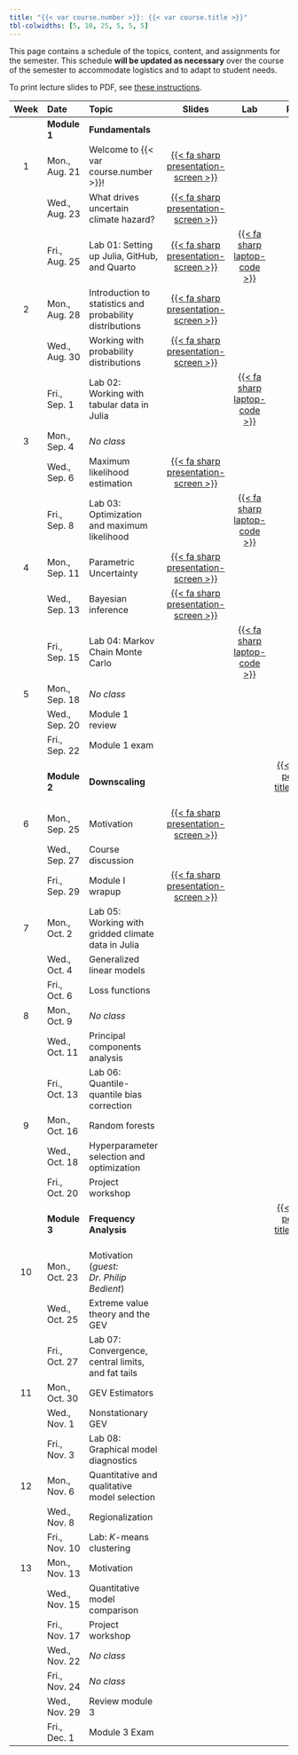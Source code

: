 ```yaml
---
title: "{{< var course.number >}}: {{< var course.title >}}"
tbl-colwidths: [5, 10, 25, 5, 5, 5]
---
```


This page contains a schedule of the topics, content, and assignments for the semester.
This schedule **will be updated as necessary** over the course of the semester to accommodate logistics and to adapt to student needs.

To print lecture slides to PDF, see [these instructions](https://quarto.org/docs/presentations/revealjs/presenting.html#print-to-pdf){target=_blank}.

::: column-screen-inset-right
| Week | Date        | Topic | Slides | Lab | Project |
|:----:|:-----------|:------|:------:|:---:|:-------:|
|      | **Module 1** | **Fundamentals** | | | |
| 1    | Mon., Aug. 21 | Welcome to {{< var course.number >}}! | [{{< fa sharp presentation-screen >}}](slides/lecture01-welcome.qmd){target="_blank"}  | | |
|      | Wed., Aug. 23 | What drives uncertain climate hazard? | [{{< fa sharp presentation-screen >}}](slides/lecture01-climate.qmd){target="_blank"}  | | |
|      | Fri., Aug. 25 | Lab 01: Setting up Julia, GitHub, and Quarto | [{{< fa sharp presentation-screen >}}](slides/lecture01-lab.qmd){target="_blank"} | [{{< fa sharp laptop-code >}}](labs/lab01/instructions.qmd) | |
| 2    | Mon., Aug. 28 | Introduction to statistics and probability distributions | [{{< fa sharp presentation-screen >}}](slides/lecture02-distributions.qmd){target="_blank"} | | |
|      | Wed., Aug. 30 | Working with probability distributions | [{{< fa sharp presentation-screen >}}](slides/lecture02-marginal-joint-conditional.qmd){target="_blank"} | | |
|      | Fri., Sep. 1  | Lab 02: Working with tabular data in Julia | | [{{< fa sharp laptop-code >}}](labs/lab02/template.qmd) | |
| 3    | Mon., Sep. 4  | *No class* | | | |
|      | Wed., Sep. 6  | Maximum likelihood estimation | [{{< fa sharp presentation-screen >}}](slides/lecture03-maximum-likelihood.qmd){target="_blank"} | | |
|      | Fri., Sep. 8  | Lab 03: Optimization and maximum likelihood | | [{{< fa sharp laptop-code >}}](labs/lab03/template.qmd) | |
| 4    | Mon., Sep. 11 | Parametric Uncertainty | [{{< fa sharp presentation-screen >}}](slides/lecture04-bayes1.qmd){target="_blank"} | | |
|      | Wed., Sep. 13 | Bayesian inference | [{{< fa sharp presentation-screen >}}](slides/lecture04-bayes2.qmd){target="_blank"} | | |
|      | Fri., Sep. 15 | Lab 04: Markov Chain Monte Carlo  | | [{{< fa sharp laptop-code >}}](labs/lab04/template.qmd) | |
|  5   | Mon., Sep. 18 | *No class* | | | |
|      | Wed., Sep. 20 | Module 1 review | | | |
|      | Fri., Sep. 22 | Module 1 exam | | | |
|      | **Module 2** | **Downscaling** | | | [{{< fa sharp pen-field title="Project 2" >}}](projects/project02/project02.qmd) |
| 6    | Mon., Sep. 25 | Motivation | [{{< fa sharp presentation-screen >}}](slides/lecture05-downscaling.qmd){target="_blank"} | | |
|      | Wed., Sep. 27 | Course discussion | | | |
|      | Fri., Sep. 29 | Module I wrapup | [{{< fa sharp presentation-screen >}}](slides/lecture05-module-1-wrapup.qmd){target="_blank"} | | |
| 7    | Mon., Oct. 2  | Lab 05: Working with gridded climate data in Julia | | | |
|      | Wed., Oct. 4  | Generalized linear models | | | |
|      | Fri., Oct. 6  | Loss functions | | | |
| 8    | Mon., Oct. 9  | *No class* | | | |
|      | Wed., Oct. 11 | Principal components analysis  | | | |
|      | Fri., Oct. 13 | Lab 06: Quantile-quantile bias correction | | | |
| 9    | Mon., Oct. 16 | Random forests | | | |
|      | Wed., Oct. 18 | Hyperparameter selection and optimization | | | |
|      | Fri., Oct. 20 | Project workshop | | | |
|      | **Module 3** | **Frequency Analysis** | | | [{{< fa sharp pen-field title="Project 3" >}}](projects/project03/project03.qmd) |
| 10   | Mon., Oct. 23 | Motivation (*guest: Dr. Philip Bedient*)  | | | |
|      | Wed., Oct. 25 | Extreme value theory and the GEV | | | |
|      | Fri., Oct. 27 | Lab 07: Convergence, central limits, and fat tails | | | |
| 11   | Mon., Oct. 30 | GEV Estimators | | | |
|      | Wed., Nov. 1  | Nonstationary GEV | | | |
|      | Fri., Nov. 3  | Lab 08: Graphical model diagnostics | | | |
| 12   | Mon., Nov. 6  | Quantitative and qualitative model selection | | | |
|      | Wed., Nov. 8  | Regionalization | | | |
|      | Fri., Nov. 10 | Lab: $K$-means clustering | | | |
| 13   | Mon., Nov. 13 | Motivation | | | |
|      | Wed., Nov. 15 | Quantitative model comparison | | | |
|      | Fri., Nov. 17 | Project workshop | | | |
|      | Wed., Nov. 22 | *No class* | | | |
|      | Fri., Nov. 24 | *No class* | | | |
|      | Wed., Nov. 29 | Review module 3 | | | |
|      | Fri., Dec. 1  | Module 3 Exam | | | |
:::
